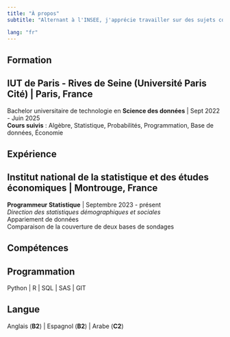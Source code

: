```yaml
---
title: "À propos"
subtitle: "Alternant à l'INSEE, j'apprécie travailler sur des sujets complexes en utilisant des méthodes statistiques."

lang: "fr"
---
```


## Formation

::: {.callout-note icon="false" appearance="default"}
## IUT de Paris - Rives de Seine (Université Paris Cité) \| Paris, France

Bachelor universitaire de technologie en **Science des données** \| Sept 2022 - Juin 2025\
**Cours suivis** : Algèbre, Statistique, Probabilités, Programmation, Base de données, Économie
:::

## Expérience

::: {.callout-important icon="false" appearance="default"}
## Institut national de la statistique et des études économiques \| Montrouge, France

**Programmeur Statistique** \| Septembre 2023 - présent<br> *Direction des statistiques démographiques et sociales*<br> Appariement de données<br> Comparaison de la couverture de deux bases de sondages
:::

## Compétences

::: {.callout-tip icon="false" appearance="default"}
## Programmation

Python \| R \| SQL \| SAS \| GIT
:::

::: {.callout-warning icon="false" appearance="default"}
## Langue

Anglais (**B2**) \| Espagnol (**B2**) \| Arabe (**C2**)
:::

